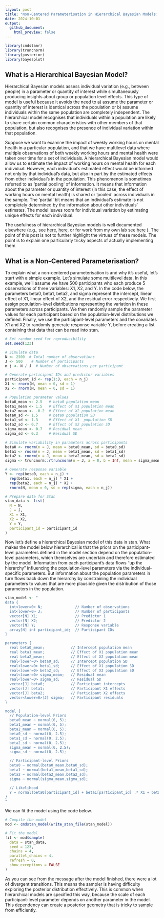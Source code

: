 ```yaml
---
layout: post
title: "Non-Centered Parameterisation in Hierarchical Bayesian Models: Not Just For Univariate Gaussians"
date: 2024-10-01
output: 
  github_document:
    html_preview: false
---
```


```r
library(cmdstanr)
library(truncnorm)
library(posterior)
library(bayesplot)
```

## What is a Hierarchical Bayesian Model?

Hierarchical Bayesian models assess individual variation (e.g., between people) in a parameter or quantity of interest while simultaneously producing insights about group or population level effects. This type of model is useful because it avoids the need to a) assume the parameter or quantity of interest is identical across the population or b) assume individuals within the same population are completely independent. The hierarchical model recognises that individuals within a population are likely to share certain common characteristics with other members of that population, but also recognises the presence of individual variation within that population.

Suppose we want to examine the impact of weekly working hours on mental health in a particular population, and that we have multilevel data where multiple observations of both weekly working hours and mental health were taken over time for a set of individuals. A hierarchical Bayesian model would allow us to estimate the impact of working hours on mental health for each individual. However, each individual's estimated effect would be informed not only by that individual's data, but also in part by the estimated effects from other individual's in the population. This phenomenon is sometimes referred to as 'partial pooling' of information. It means that information about the parameter or quantity of interest (in this case, the effect of working hours on mental health) is shared or 'pooled' across individuals in the sample. The 'partial' bit means that an individual's estimate is not completely determined by the information about other individuals' estimates. The model leaves room for individual variation by estimating unique effects for each individual.

The usefulness of hierarchical Bayesian models is well documented elsewhere (e.g., see [here](https://pubmed.ncbi.nlm.nih.gov/29595295/), [here](https://link.springer.com/article/10.3758/s13428-018-1054-3), or for work from my own lab see [here](https://link.springer.com/article/10.1007/s42113-023-00173-6) ). The point of this post is not to further highlight the virtues of these models. The point is to explain one particularly tricky aspects of actually implementing them.

## What is a Non-Centered Parameterisation?

To explain what a non-centered parameterisation is and why it's useful, let's start with a simple example. Let's simulate some multilevel data. In this example, we'll assume we have 500 participants who each produce 5 observations of three variables: X1, X2, and Y. In the code below, the parameters beta0, beta1, beta2, and sigma represent the intercept, linear effect of X1, linear effect of X2, and the residual error respectively. We first assign population-level distributions representing the variation in these parameters across participants. We then randomly sample the parameter values for each participant based on the population-level distributions we defined. Finally, we use the participant-level parameters and the covariates X1 and X2 to randomly generate response variable Y, before creating a list containing that data that can be read into stan.

```r
# Set random seed for reproducibility
set.seed(123)

# Simulate data
N <- 2500  # Total number of observations
J <- 500    # Number of participants
n_j <- N / J  # Number of observations per participant

# Generate participant IDs and predictor variables
participant_id <- rep(1:J, each = n_j)
X1 <- rnorm(N, mean = 0, sd = 1)
X2 <- rnorm(N, mean = 0, sd = 1)

# Population parameter values
beta0_mean <- 2.5   # beta0 population mean
beta1_mean <- 1.5   # Effect of X1 population mean
beta2_mean <- -0.2  # Effect of X2 population mean
beta0_sd <- 1.5     # beta0 population SD
beta1_sd <- 1.3     # Effect of X1  population SD
beta2_sd <- 0.7     # Effect of X2 population SD
sigma_mean <- 0.7   # Residual mean
sigma_sd <- 0.3     # Residual SD

# Simulate variability in parameters across participants
beta0 <- rnorm(n = J, mean = beta0_mean, sd = beta0_sd)
beta1 <- rnorm(n = J, mean = beta1_mean, sd = beta1_sd)
beta2 <- rnorm(n = J, mean = beta2_mean, sd = beta2_sd)
sigma <- truncnorm::rtruncnorm(n = J, a = 0, b = Inf, mean = sigma_mean, sd = sigma_sd)

# Generate response variable
Y <- rep(beta0, each = n_j) + 
  rep(beta1, each = n_j) * X1 + 
  rep(beta2, each = n_j) * X2 + 
  rnorm(N, mean = 0, sd = rep(sigma, each = n_j))

# Prepare data for Stan
stan_data <- list(
  N = N,
  J = J,
  X1 = X1,
  X2 = X2,
  Y = Y,
  participant_id = participant_id
)
```

Now let's define a hierarchical Bayesian model of this data in stan. What makes the model below hierarchical is that the priors on the participant-level parameters defined in the model section depend on the population-level parameters, which themselves are uncertain and therefore estimated by the model. Information from each participant's data flows "up the hierarchy" influencing the population-level parameters via the individual-specific parameters. But information about the population parameters in turn flows back down the hierarchy by constraining the individual parameters to values that are more plausible given the distribution of those parameters in the population.

```r
stan_model <- "
data {
  int<lower=0> N;               // Number of observations
  int<lower=0> J;               // Number of participants
  vector[N] X1;                 // Predictor 1
  vector[N] X2;                 // Predictor 2
  vector[N] Y;                  // Response variable
  array[N] int participant_id;  // Participant IDs
}

parameters {
  real beta0_mean;            // Intercept population mean
  real beta1_mean;            // Effect of X1 population mean
  real beta2_mean;            // Effect of X2 population mean
  real<lower=0> beta0_sd;     // Intercept population SD
  real<lower=0> beta1_sd;     // Effect of X1 population SD
  real<lower=0> beta2_sd;     // Effect of X2 population SD
  real<lower=0> sigma_mean;   // Residual mean
  real<lower=0> sigma_sd;     // Residual SD
  vector[J] beta0;            // Participant intercepts
  vector[J] beta1;            // Participant X1 effects
  vector[J] beta2;            // Participant X2 effects
  vector<lower=0>[J] sigma;   // Participant residuals
}

model {
  // Population-level Priors
  beta0_mean ~ normal(0, 5);
  beta1_mean ~ normal(0, 5);
  beta2_mean ~ normal(0, 5);
  beta0_sd ~ normal(0, 2.5);
  beta1_sd ~ normal(0, 2.5);
  beta2_sd ~ normal(0, 2.5);
  sigma_mean ~ normal(0, 2.5);
  sigma_sd ~ normal(0, 2.5);

  // Participant-level Priors
  beta0 ~ normal(beta0_mean,beta0_sd);
  beta1 ~ normal(beta1_mean,beta1_sd);
  beta2 ~ normal(beta2_mean,beta2_sd);
  sigma ~ normal(sigma_mean,sigma_sd);

  // Likelihood
  Y ~ normal(beta0[participant_id] + beta1[participant_id] .* X1 + beta2[participant_id] .* X2, sigma[participant_id]);
}
"
```

We can fit the model using the code below.

```r
# Compile the model
mod <- cmdstan_model(write_stan_file(stan_model))

# Fit the model
fit <- mod$sample(
  data = stan_data,
  seed = 123,
  chains = 4,
  parallel_chains = 4,
  refresh = 0,
  show_exceptions = FALSE
)
```

As you can see from the message after the model finished, there were a lot of divergent transitions. This means the sampler is having difficulty exploring the posterior distribution effectively. This is common when hierarchical models are specified this way, because the scale of each participant-level parameter depends on another parameter in the model. This dependency can create a posterior geometry that is tricky to sample from efficiently.

<!-- This is where the **non-centered parameterisation** can be helpful^[I realise there's a departure from Australian english in writing 'centered' instead of 'centred', but the latter just looks strange to me. So I'll use 'centered'.]. It removes this dependency by reparameterising the participant-level parameters. In the model below, a non-centered parameterisation is applied to beta0, beta1, and beta2 (sigma is a little more complicated since it's bounded at 0. We'll get to that next). As you can see, we now estimate z-scores for these three parameters and then in the `transformed parameters` block unstandardise the parameter via an inverse-z transform. -->


<!-- ```{r model-2,messages=FALSE,warnings=FALSE} -->
<!-- stan_model_nc <- " -->
<!-- data { -->
<!--   int<lower=0> N;               // Number of observations -->
<!--   int<lower=0> J;               // Number of participants -->
<!--   vector[N] X1;                 // Predictor 1 -->
<!--   vector[N] X2;                 // Predictor 2 -->
<!--   vector[N] Y;                  // Response variable -->
<!--   array[N] int participant_id;  // Participant IDs -->
<!-- } -->

<!-- parameters { -->
<!--   real beta0_mean;            // Intercept population mean -->
<!--   real beta1_mean;            // Effect of X1 population mean -->
<!--   real beta2_mean;            // Effect of X2 population mean -->
<!--   real<lower=0> beta0_sd;     // Intercept population SD -->
<!--   real<lower=0> beta1_sd;     // Effect of X1 population SD -->
<!--   real<lower=0> beta2_sd;     // Effect of X2 population SD -->
<!--   real<lower=0> sigma_mean;   // Residual mean -->
<!--   real<lower=0> sigma_sd;     // Residual SD -->
<!--   vector[J] beta0_z;          // Participant intercepts (z-score) -->
<!--   vector[J] beta1_z;          // Participant X1 effects (z-score) -->
<!--   vector[J] beta2_z;          // Participant X2 effects (z-score) -->
<!--   vector<lower=0>[J] sigma;   // Participant residuals -->
<!-- } -->

<!-- transformed parameters { -->
<!--   vector[J] beta0 = beta0_mean + beta0_sd * beta0_z; -->
<!--   vector[J] beta1 = beta1_mean + beta1_sd * beta1_z; -->
<!--   vector[J] beta2 = beta2_mean + beta2_sd * beta2_z; -->
<!-- } -->

<!-- model { -->
<!--   // Population-level Priors -->
<!--   beta0_mean ~ normal(0, 5); -->
<!--   beta1_mean ~ normal(0, 5); -->
<!--   beta2_mean ~ normal(0, 5); -->
<!--   beta0_sd ~ normal(0, 2.5); -->
<!--   beta1_sd ~ normal(0, 2.5); -->
<!--   beta2_sd ~ normal(0, 2.5); -->
<!--   sigma_mean ~ normal(0, 2.5); -->
<!--   sigma_sd ~ normal(0, 2.5); -->

<!--   // Participant-level Priors -->
<!--   beta0 ~ std_normal(); -->
<!--   beta1 ~ std_normal(); -->
<!--   beta2 ~ std_normal(); -->
<!--   sigma ~ normal(sigma_mean,sigma_sd); -->

<!--   // Likelihood -->
<!--   Y ~ normal(beta0[participant_id] + beta1[participant_id] .* X1 + beta2[participant_id] .* X2, sigma[participant_id]); -->
<!-- } -->
<!-- " -->

<!-- # Compile the model -->
<!-- mod_nc <- cmdstan_model(write_stan_file(stan_model_nc)) -->

<!-- # Fit the model -->
<!-- fit_nc <- mod_nc$sample( -->
<!--   data = stan_data, -->
<!--   seed = 123, -->
<!--   chains = 4, -->
<!--   parallel_chains = 4, -->
<!--   refresh = 0, -->
<!--   show_exceptions = FALSE -->
<!-- ) -->
<!-- ``` -->

<!-- We're still getting a lot of divergences and we're hitting the maximum treedepth on many iterations, which suggests that the model still isn't sampling efficiently. This is because we still haven't applied an uncentered parameterisation to `sigma`. We'll do that next. -->

<!-- ## Non-Centered Parameterisation for Truncated Parameters -->

<!-- What makes `beta0`, `beta1`, and `beta2` easy to reparameterise is the fact that these variables can take on any real value. In other words, they're not bounded or constrained to a particular range. So we don't have to worry about the result of the inverse-z transform satisfying a particular constraint. But not all parameters are unbounded. A good example of a bounded parameter is a standard deviation. Standard deviations must be positive. So when estimating these parameters, a common approach is to sample from *truncated distributions* that are constrained to have a lower bound of 0 (as we have in the models above). It's not immediately obvious how the non-centered parameterisation can be applied to parameters that are bounded. -->

<!-- As it turns out, it's actually fairly straightfoward. The trick is to sample the parameter as if it were unconstrained and then convert it via transformation to impose the appropriate constraints. Let's assume we want to apply a non-centered transformation to `sigma` that accounts for the constraint that this parameter should be positive. We can do something like what's done in the R code below. Here, we use the `exp()` function to exponentiate the result of the inverse-z transform, which maps `sigma` to the positive real numbers. Technically, this transformation means that `sigma` is lognormally distributed (in other words, the log of `sigma` is normally distributed). -->

<!-- ```{r sigma-demo-1} -->
<!-- n = 10000                                      #number of samples -->
<!-- sigma_mean = rnorm(n)                          #sample sigma mean -->
<!-- sigma_sd = rtruncnorm(n,a=0)                   #sample sigma sd -->
<!-- sigma_z = rnorm(n)                             #sample sigma z-score -->
<!-- sigma = exp(sigma_mean + sigma_sd * sigma_z)   #unstandardise and convert to positive via exponentiation -->
<!-- hist(sigma) -->
<!-- density(sigma) -->
<!-- ``` -->

<!-- Notice in the output above, however, that the resulting distribution of `sigma` is heavily skewed. This happens because of the exponential transformation. Values that are on the high end of the distribution before the exponentiation get pulled way out when the transformation is applied. It only takes an untransformed value of 10 to produce a transformed value of more than 20,000. A prior that is this heavily skewed can be difficult to sample from. So this transformation may not help us much. This skew can be alleviated to some extent by placing different priors on `sigma_mean` and `sigma_sd`, but a big part of the problem is the exponentiation itself. -->

<!-- Importantly, there are other transformations that we can apply. One that I particularly like is the *softplus* transformation $f(x) = \log(1+e^x)$. This transformation avoids the heavy skew that can sometimes be created by simply exponentiating. Compare the distribution above with the one below. -->


<!-- ```{r sigma-demo-2} -->
<!-- n = 10000                                             #number of samples -->
<!-- sigma_mean = rnorm(n)                                 #sample sigma mean -->
<!-- sigma_sd = rtruncnorm(n,a=0)                          #sample sigma sd -->
<!-- sigma_z = rnorm(n)                                    #sample sigma z-score -->
<!-- sigma = log(1+exp(sigma_mean + sigma_sd * sigma_z))   #unstandardise and convert to positive via softplus -->
<!-- hist(sigma) -->
<!-- density(sigma) -->
<!-- ``` -->

<!-- This second distribution is much less skewed and will be easier to sample from. As with the non-centered parameterisation applied to uncontained parameters, you can change the priors on the distribution by modifying the priors on the population parameters. If you want truncate the distribution at a value other than zero, all you need to do is add a constant. The example below truncates the distribution at 5. -->

<!-- ```{r sigma-demo-3} -->
<!-- n = 10000                                               #number of samples -->
<!-- sigma_mean = rnorm(n)                                   #sample sigma mean -->
<!-- sigma_sd = rtruncnorm(n,a=0)                            #sample sigma sd -->
<!-- sigma_z = rnorm(n)                                      #sample sigma z-score -->
<!-- sigma = 5+log(1+exp(sigma_mean + sigma_sd * sigma_z))   #unstandardise and convert using softplus -->
<!-- hist(sigma) -->
<!-- density(sigma) -->
<!-- ``` -->

<!-- Alternatively, to make the truncation point an *upper bound* instead of a lower bound, simply multiply the result of the transformation by -1 as in the example below. -->

<!-- ```{r sigma-demo-4} -->
<!-- n = 10000                                               #number of samples -->
<!-- sigma_mean = rnorm(n)                                   #sample sigma mean -->
<!-- sigma_sd = rtruncnorm(n,a=0)                            #sample sigma sd -->
<!-- sigma_z = rnorm(n)                                      #sample sigma z-score -->
<!-- sigma = 5-log(1+exp(sigma_mean + sigma_sd * sigma_z))   #unstandardise and convert using softplus -->
<!-- hist(sigma) -->
<!-- density(sigma) -->
<!-- ``` -->

<!-- Here's a model that uses the softplus transformation to apply a non-centered parameterisation to the `sigma` parameter. As you can see, the process is identical to how we reparameterise the `beta` parameters except that the softplus transformation is applied to the parameter after the inverse-z transform is applied. -->

<!-- ```{r model-3,messages=FALSE,warnings=FALSE} -->
<!-- stan_model_ncs <- " -->
<!-- data { -->
<!--   int<lower=0> N;               // Number of observations -->
<!--   int<lower=0> J;               // Number of participants -->
<!--   vector[N] X1;                 // Predictor 1 -->
<!--   vector[N] X2;                 // Predictor 2 -->
<!--   vector[N] Y;                  // Response variable -->
<!--   array[N] int participant_id;  // Participant IDs -->
<!-- } -->

<!-- parameters { -->
<!--   real beta0_mean;            // Intercept population mean -->
<!--   real beta1_mean;            // Effect of X1 population mean -->
<!--   real beta2_mean;            // Effect of X2 population mean -->
<!--   real<lower=0> beta0_sd;     // Intercept population SD -->
<!--   real<lower=0> beta1_sd;     // Effect of X1 population SD -->
<!--   real<lower=0> beta2_sd;     // Effect of X2 population SD -->
<!--   real sigma_mean;            // Residual population mean (before transformation) -->
<!--   real<lower=0> sigma_sd;     // Residual population SD (before transformation) -->
<!--   vector[J] beta0_z;          // Participant intercepts (z-score) -->
<!--   vector[J] beta1_z;          // Participant X1 effects (z-score) -->
<!--   vector[J] beta2_z;          // Participant X2 effects (z-score) -->
<!--   vector[J] sigma_z;          // Participant residuals (z-score, before transformation) -->
<!-- } -->

<!-- transformed parameters { -->
<!--   vector[J] beta0 = beta0_mean + beta0_sd * beta0_z; -->
<!--   vector[J] beta1 = beta1_mean + beta1_sd * beta1_z; -->
<!--   vector[J] beta2 = beta2_mean + beta2_sd * beta2_z; -->
<!--   vector[J] sigma = log1p_exp(sigma_mean + sigma_sd * sigma_z); -->
<!-- } -->

<!-- model { -->
<!--   // Population-level Priors -->
<!--   beta0_mean ~ normal(0, 5); -->
<!--   beta1_mean ~ normal(0, 5); -->
<!--   beta2_mean ~ normal(0, 5); -->
<!--   beta0_sd ~ normal(0, 2.5); -->
<!--   beta1_sd ~ normal(0, 2.5); -->
<!--   beta2_sd ~ normal(0, 2.5); -->
<!--   sigma_mean ~ normal(0, 2.5); -->
<!--   sigma_sd ~ normal(0, 2.5); -->

<!--   // Participant-level Priors -->
<!--   beta0_z ~ std_normal(); -->
<!--   beta1_z ~ std_normal(); -->
<!--   beta2_z ~ std_normal(); -->
<!--   sigma_z ~ std_normal(); -->

<!--   // Likelihood -->
<!--   Y ~ normal(beta0[participant_id] + beta1[participant_id] .* X1 + beta2[participant_id] .* X2, sigma[participant_id]); -->
<!-- } -->
<!-- " -->

<!-- # Compile the model -->
<!-- mod_ncs <- cmdstan_model(write_stan_file(stan_model_ncs)) -->

<!-- # Fit the model -->
<!-- fit_ncs <- mod_ncs$sample( -->
<!--   data = stan_data, -->
<!--   seed = 123, -->
<!--   chains = 4, -->
<!--   parallel_chains = 4, -->
<!--   refresh = 0, -->
<!--   show_exceptions = FALSE -->
<!-- ) -->
<!-- ``` -->

<!-- You can see from the output that there is only a small number divergent transitions, which are rare enough that they shouldn't pose any challenges for interpreting the results (these can probably be further reduced by increasing `adapt_delta` above it's default value of 0.8). There are also no more instances of the maximum treedepth being reached. The summary statistics and traceplot of the population parameters show the model has converged. -->

<!-- ```{r model-3-summary,messages=FALSE,warnings=FALSE} -->

<!-- parameters = c("beta0_mean", "beta1_mean","beta2_mean", "beta0_sd", "beta1_sd","beta2_sd","sigma_mean","sigma_sd","lp__") -->

<!-- fit_ncs$summary(variables = parameters) -->

<!-- mcmc_trace(fit_ncs$draws(variables = parameters)) -->

<!-- ``` -->

<!-- It's also possible to apply non-centered transformations to double bounded parameters that have lower bounds *and* upper bounds (e.g., probability parameters that are constrained between 0 and 1). But there's a bit more to think about with double bounded parameters, so I think I'll address those in a future post. What I really want to get to in this post is how to apply non-centered transformations to multivariate distributions. -->

<!-- ## Non-Centered Parameterisation for Multivariate Distributions -->

<!-- The models presented above assume that individual variation in the parameters are uncorrelated. In other words, knowing one person's value of `beta0` gives us no information about their plausible `beta1` and `beta2` values. However, in many cases, it's reasonable to assume these quantities are correlated. Returning to the example question of how the number of hours we spend working affects our mental health, it's plausible that those with lower levels of mental health overall suffer more from working longer hours. To examine this possibility, we need to allow for the individual-specific parameters to be correlated. First, let's simulate some data where this is the case. The code below simulates data from a model where `beta0`, `beta1`, and `beta2` are correlated, with `Rho` containing the parameter correlation matrix. In principle, we could also allow the untransformed version of `sigma` to also correlate with the `beta` parameters. But the transformation applied to sigma makes the interpretation of this correlation less straightforward. So we'll keep it simple for now and assume `sigma` does not correlate with the `beta` parameters. -->

<!-- ```{r simulate-data-2,messages=FALSE,warnings=FALSE} -->
<!-- # Set random seed for reproducibility -->
<!-- set.seed(123) -->

<!-- # Simulate data -->
<!-- N <- 2500  # Total number of observations -->
<!-- J <- 500    # Number of participants -->
<!-- n_j <- N / J  # Number of observations per participant -->

<!-- # Generate participant IDs and predictor variables -->
<!-- participant_id <- rep(1:J, each = n_j) -->
<!-- X1 <- rnorm(N, mean = 0, sd = 1) -->
<!-- X2 <- rnorm(N, mean = 0, sd = 1) -->

<!-- # Population parameter values -->
<!-- beta0_mean <- 2.5   # beta0 population mean -->
<!-- beta1_mean <- 1.5   # Effect of X1 population mean -->
<!-- beta2_mean <- -0.2  # Effect of X2 population mean -->
<!-- beta0_sd <- 1.5     # beta0 population SD -->
<!-- beta1_sd <- 1.3     # Effect of X1  population SD -->
<!-- beta2_sd <- 0.7     # Effect of X2 population SD -->
<!-- sigma_mean <- 0.7   # Residual mean -->
<!-- sigma_sd <- 0.3     # Residual SD -->

<!-- #Correlation matrix of individual parameters -->
<!-- Rho <- matrix(c(1,0.5,-0.5, -->
<!--                 0.5,1,0.4, -->
<!--                -0.5,0.4,1),nrow=3,byrow=3) -->

<!-- #Diagonal matrix of population standard deviations -->
<!-- D <- diag(c(beta0_sd,beta1_sd,beta2_sd)) -->

<!-- #Population covariance matrix -->
<!-- Sigma = D %*% Rho %*% D -->

<!-- #Vector of population means -->
<!-- Mu = c(beta0_mean,beta1_mean,beta2_mean) -->

<!-- # Generate correlated participant-specific parameters -->
<!-- theta <- MASS::mvrnorm(J, Mu, Sigma) -->

<!-- # Check correlation -->
<!-- cor(theta) -->

<!-- # Calculate participant-specific beta0s and slopes -->
<!-- beta0 <- theta[,1] -->
<!-- beta1 <- theta[,2] -->
<!-- beta2 <- theta[,3] -->

<!-- # Simulate variability in sigma -->
<!-- sigma <- rtruncnorm(n = N, a = 0, b = Inf, mean = sigma_mean, sd = sigma_sd) -->

<!-- # Generate response variable -->
<!-- Y <- rep(beta0, each = n_j) + -->
<!--   rep(beta1, each = n_j) * X1 + -->
<!--   rep(beta2, each = n_j) * X2 + -->
<!--   rnorm(N, mean = 0, sd = rep(sigma, each = n_j)) -->

<!-- # Prepare data for Stan -->
<!-- stan_data <- list( -->
<!--   N = N, -->
<!--   J = J, -->
<!--   X1 = X1, -->
<!--   X2 = X2, -->
<!--   Y = Y, -->
<!--   participant_id = participant_id -->
<!-- ) -->
<!-- ``` -->

<!-- Let's now tweak the model above to account for the covariation between these parameters. As with the uncorrelated versions above, there are a number of ways we can parameterise the model. In the version below, we directly estimate `population_cov`, which is the population covariance matrix of the individual-level parameters. The presence of this covariance matrix increases the amount of information pooling the happens when estimating the model. Whereas in the above models, a participant's estimate of a given parameter was constrained by other participants' estimates *of that same parameter*, now the estimate of each `beta` parameter is influenced by other participants' estimates of not only that same parameter but also of estimates of the other `beta` parameters. This extra pooling of information is especially helpful when there are relatively few observations per individual. The prior distribution of this covariance matrix is an inverse-wishart distribution, a commonly used prior for estimating covariance matrices, with 4 degrees of freedom and an identity scale matrix. The model also includes a `generated quantities` block that converts the population covariance matrix into a vector of population SDs and a population correlation matrix. -->

<!-- ```{r fit-model-4,messages=FALSE,warnings=FALSE} -->
<!-- stan_model_mv_cov <- " -->
<!-- data { -->
<!--   int<lower=0> N;               // Number of observations -->
<!--   int<lower=0> J;               // Number of participants -->
<!--   vector[N] X1;                 // Predictor 1 -->
<!--   vector[N] X2;                 // Predictor 2 -->
<!--   vector[N] Y;                  // Response variable -->
<!--   array[N] int participant_id;  // Participant IDs -->
<!-- } -->

<!-- parameters { -->
<!--   vector[3] population_means;          // Population means for beta0, beta1, beta2 -->
<!--   cov_matrix[3] population_cov;        // Covariance matrix for beta0, beta1, and beta2 -->
<!--   array[J] vector[3] theta;            // Individual-level beta0, beta1, and beta2 estimates -->
<!--   real sigma_mean;                     // Residual population mean (before transformation) -->
<!--   real<lower=0> sigma_sd;              // Residual population SD (before transformation) -->
<!--   vector[J] sigma_z;                   // Individual-level residuals (z-score, before transformation) -->
<!-- } -->

<!-- transformed parameters { -->
<!--   vector[J] sigma = log1p_exp(sigma_mean + sigma_sd * sigma_z); -->
<!--   vector[J] beta0 = to_vector(theta[,1]); -->
<!--   vector[J] beta1 = to_vector(theta[,2]); -->
<!--   vector[J] beta2 = to_vector(theta[,3]); -->
<!-- } -->

<!-- model { -->
<!--   // Population-level priors -->
<!--   population_means ~ normal(0, 5); -->
<!--   population_cov ~ inv_wishart(4,identity_matrix(3)); -->
<!--   sigma_mean ~ normal(0, 2.5); -->
<!--   sigma_sd ~ normal(0, 2.5); -->

<!--   // Participant-level priors -->
<!--   theta ~ multi_normal(population_means, population_cov); -->
<!--   sigma_z ~ std_normal(); -->

<!--   // Likelihood -->
<!--   Y ~ normal(beta0[participant_id] + beta1[participant_id] .* X1 + beta2[participant_id] .* X2, sigma[participant_id]); -->
<!-- } -->

<!-- generated quantities { -->
<!--   //Convert population covariance matrix to population correlation matrix -->
<!--   vector[3] population_sds = sqrt(diagonal(population_cov)); //extract variances and convert to SDs -->

<!--   //The code below equates to: diag_matrix(population_sds)^-1 *  population_cov * diag_matrix(population_sds)^-1 -->
<!--   corr_matrix[3] population_corr = mdivide_right_spd(mdivide_left_spd(diag_matrix(population_sds),population_cov),diag_matrix(population_sds)); -->
<!-- }" -->

<!-- # Compile the model -->
<!-- mod_mv_cov <- cmdstan_model(write_stan_file(stan_model_mv_cov)) -->

<!-- # Fit the model -->
<!-- fit_mv_cov <- mod_mv_cov$sample( -->
<!--   data = stan_data, -->
<!--   seed = 123, -->
<!--   chains = 4, -->
<!--   parallel_chains = 4, -->
<!--   refresh = 0, -->
<!--   show_exceptions = FALSE -->
<!-- ) -->
<!-- ``` -->

<!-- The model below shows another way to parameterise a model with correlated individual-level parameters. This version decouples the standard deviations of the population distributions from the correlations. Separating the standard deviations from the correlations in this way avoids the problem of the scale of the population distributions influencing the degree of covariation between the parameters, which can happen when the covariance matrix is directly estimated. The major change in this model is that we separately estimate `population_corr` which is the population correlation matrix of the individual-level parameters and `population_sds` which is the standard deviation of the population distributions. The code `quad_form_diag(population_corr, population_sds)` converts the correlation matrix and vector of SDs to a covariance matrix, which is needed to compute the PDF of the multivariate normal distribution (this is the opposite operation to what is done in the `generated quantities` block of the model above). The prior distribution of this correlation matrix is an LKJ distribution with a concentration parameter of 1, which is a uniform prior across all possible correlation matrices. -->

<!-- ```{r fit-model-5,messages=FALSE,warnings=FALSE} -->
<!-- stan_model_mv_cor <- " -->
<!-- data { -->
<!--   int<lower=0> N;               // Number of observations -->
<!--   int<lower=0> J;               // Number of participants -->
<!--   vector[N] X1;                 // Predictor 1 -->
<!--   vector[N] X2;                 // Predictor 2 -->
<!--   vector[N] Y;                  // Response variable -->
<!--   array[N] int participant_id;  // Participant IDs -->
<!-- } -->

<!-- parameters { -->
<!--   vector[3] population_means;          // Population means for beta0, beta1, beta2 -->
<!--   vector<lower=0>[3] population_sds;   // Population SDs for beta0, beta1, beta2 -->
<!--   corr_matrix[3] population_corr;      // Correlation matrix for beta0, beta1, and beta2 -->
<!--   array[J] vector[3] theta;            // Individual-level beta0, beta1, and beta2 estimates -->
<!--   real sigma_mean;                     // Residual population mean (before transformation) -->
<!--   real<lower=0> sigma_sd;              // Residual population SD (before transformation) -->
<!--   vector[J] sigma_z;                   // Individual-level residuals (z-score, before transformation) -->
<!-- } -->

<!-- transformed parameters { -->
<!--   vector[J] sigma = log1p_exp(sigma_mean + sigma_sd * sigma_z); -->
<!--   vector[J] beta0 = to_vector(theta[,1]); -->
<!--   vector[J] beta1 = to_vector(theta[,2]); -->
<!--   vector[J] beta2 = to_vector(theta[,3]); -->
<!-- } -->

<!-- model { -->
<!--   // Population-level priors -->
<!--   population_means ~ normal(0, 5); -->
<!--   population_sds ~ normal(0, 2.5); -->
<!--   population_corr ~ lkj_corr(1); -->
<!--   sigma_mean ~ normal(0, 2.5); -->
<!--   sigma_sd ~ normal(0, 2.5); -->

<!--   // Participant-level priors -->
<!--   theta ~ multi_normal(population_means, quad_form_diag(population_corr, population_sds)); -->
<!--   sigma_z ~ std_normal(); -->

<!--   // Likelihood -->
<!--   Y ~ normal(beta0[participant_id] + beta1[participant_id] .* X1 + beta2[participant_id] .* X2, sigma[participant_id]); -->
<!-- }" -->

<!-- # Compile the model -->
<!-- mod_mv_cor <- cmdstan_model(write_stan_file(stan_model_mv_cor)) -->

<!-- # Fit the model -->
<!-- fit_mv_cor <- mod_mv_cor$sample( -->
<!--   data = stan_data, -->
<!--   seed = 123, -->
<!--   chains = 4, -->
<!--   parallel_chains = 4, -->
<!--   refresh = 0, -->
<!--   show_exceptions = FALSE -->
<!-- ) -->
<!-- ``` -->

<!-- Finally, the version below extends on the version above and implements a non-centered version of this model. The first change here is that we're no longer estimating the correlation matrix. Instead, we're estimating the cholesky factor of the correlation matrix, which makes things computationally simpler (we adopt the commonly used `L_` notation to denote cholesky factors here). Once we compute the cholesky factor of the covariance matrix, we apply the multivariate version of the inverse-z transform to compute the values of `beta0`, `beta1`, and `beta2`. And then we can compute the likelihood in the same way we have in the previous model. The model below also includes a `generated quantities` block which converts the cholesky factor of the population correlation matrix to the raw correlation matrix, so that these correlations can be more easily interpreted. -->

<!-- ```{r fit-model-6,messages=FALSE,warnings=FALSE} -->
<!-- stan_model_mv_cor_nc <- " -->
<!-- data { -->
<!--   int<lower=0> N;               // Number of observations -->
<!--   int<lower=0> J;               // Number of participants -->
<!--   vector[N] X1;                 // Predictor 1 -->
<!--   vector[N] X2;                 // Predictor 2 -->
<!--   vector[N] Y;                  // Response variable -->
<!--   array[N] int participant_id;  // Participant IDs -->
<!-- } -->

<!-- parameters { -->
<!--   vector[3] population_means;                     // Population means for beta0, beta1, beta2 -->
<!--   vector<lower=0>[3] population_sds;              // Population SDs for beta0, beta1, beta2 -->
<!--   cholesky_factor_corr[3] L_population_corr;      // Cholesky factor of correlation matrix for beta0, beta1, and beta2 -->
<!--   matrix[J,3] theta_z;                            // Individual-level beta0, beta1, and beta2 estimates (z-score) -->
<!--   real sigma_mean;                                // Residual population mean (before transformation) -->
<!--   real<lower=0> sigma_sd;                         // Residual population SD (before transformation) -->
<!--   vector[J] sigma_z;                              // Individual-level residuals (z-score, before transformation) -->
<!-- } -->

<!-- transformed parameters { -->
<!--   vector[J] sigma = log1p_exp(sigma_mean + sigma_sd * sigma_z); -->
<!--   matrix[3,3] L_population_cov = diag_pre_multiply(population_sds,L_population_corr); -->
<!--   matrix[J,3] theta = rep_matrix(population_means',J) + theta_z * L_population_cov'; -->
<!--   vector[J] beta0 = theta[,1]; -->
<!--   vector[J] beta1 = theta[,2]; -->
<!--   vector[J] beta2 = theta[,3]; -->
<!-- } -->

<!-- model { -->
<!--   // Population-level priors -->
<!--   population_means ~ normal(0, 5); -->
<!--   population_sds ~ normal(0, 2.5); -->
<!--   L_population_corr ~ lkj_corr_cholesky(1); -->
<!--   sigma_mean ~ normal(0, 2.5); -->
<!--   sigma_sd ~ normal(0, 2.5); -->

<!--   // Participant-level priors -->
<!--   to_vector(theta_z) ~ std_normal(); -->
<!--   sigma_z ~ std_normal(); -->

<!--   // Likelihood -->
<!--   Y ~ normal(beta0[participant_id] + beta1[participant_id] .* X1 + beta2[participant_id] .* X2, sigma[participant_id]); -->
<!-- } -->

<!-- generated quantities { -->
<!--   //Compute population correlation matrix from its cholesky factor -->
<!--   corr_matrix[3] population_corr = multiply_lower_tri_self_transpose(L_population_corr); -->
<!-- } -->
<!-- " -->

<!-- # Compile the model -->
<!-- mod_mv_cor_nc <- cmdstan_model(write_stan_file(stan_model_mv_cor_nc)) -->

<!-- # Fit the model -->
<!-- fit_mv_cor_nc <- mod_mv_cor_nc$sample( -->
<!--   data = stan_data, -->
<!--   seed = 123, -->
<!--   chains = 4, -->
<!--   parallel_chains = 4, -->
<!--   refresh = 0, -->
<!--   show_exceptions = FALSE -->
<!-- ) -->
<!-- ``` -->

<!-- As can be seen from the output below, all three of these models produce roughly the same parameter estimates. -->

<!-- ```{r model-5-summary,messages=FALSE,warnings=FALSE} -->

<!-- parameters = c("population_means","population_sds", "population_corr","sigma_mean","sigma_sd","lp__") -->

<!-- fit_mv_cov$summary(variables = parameters) -->

<!-- fit_mv_cor$summary(variables = parameters) -->

<!-- fit_mv_cor_nc$summary(variables = parameters) -->

<!-- ``` -->

<!-- None of these models had any issues with sampling efficiency when applied to these data, but notice that the non-centered version finished much more quickly. In other datasets or for higher-dimensional models, these three parameterisations might differ quite substantially in how efficiently they're able to explore the posterior. So if one parameterisation isn't quite working, try one of the others! -->

